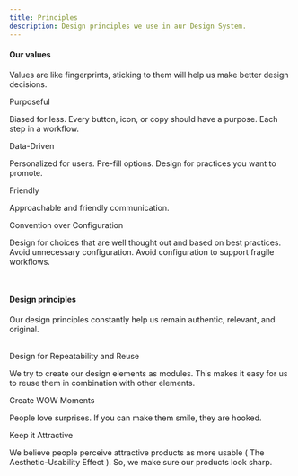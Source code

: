 ```yaml
---
title: Principles
description: Design principles we use in aur Design System.
---
```


#### Our values

Values are like fingerprints, sticking to them will help us make better design decisions.

<Heading size='s'> Purposeful</Heading>

Biased for less. Every button, icon, or copy should have a purpose. Each step in a workflow.

<Heading size='s'> Data-Driven </Heading>

Personalized for users. Pre-fill options. Design for practices you want to promote.

<Heading size='s'>Friendly</Heading>

Approachable and friendly communication.

<Heading size='s'>Convention over Configuration</Heading>

Design for choices that are well thought out and based on best practices. Avoid unnecessary configuration. Avoid configuration to support fragile workflows.

<br />

#### Design principles

Our design principles constantly help us remain authentic, relevant, and original.

<br />

<Heading size='s'>
  Design for Repeatability and Reuse
</Heading>

We try to create our design elements as modules. This makes it easy for us to reuse them in combination with other elements.

<Heading size='s'>Create WOW Moments </Heading>

People love surprises. If you can make them smile, they are hooked.

<Heading size='s'>Keep it Attractive</Heading>

We believe people perceive attractive products as more usable (<Link appearance="default"> The Aesthetic-Usability Effect </Link> ). So, we make sure our products look sharp.
